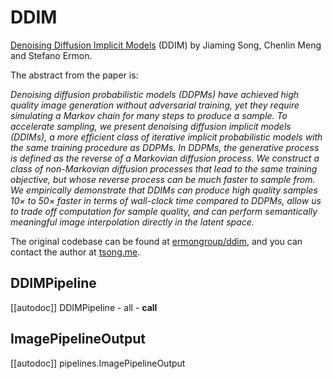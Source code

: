 <!--Copyright 2023 The HuggingFace Team. All rights reserved.

Licensed under the Apache License, Version 2.0 (the "License"); you may not use this file except in compliance with
the License. You may obtain a copy of the License at

http://www.apache.org/licenses/LICENSE-2.0

Unless required by applicable law or agreed to in writing, software distributed under the License is distributed on
an "AS IS" BASIS, WITHOUT WARRANTIES OR CONDITIONS OF ANY KIND, either express or implied. See the License for the
specific language governing permissions and limitations under the License.
-->

# DDIM

[Denoising Diffusion Implicit Models](https://huggingface.co/papers/2010.02502) (DDIM) by Jiaming Song, Chenlin Meng and Stefano Ermon.

The abstract from the paper is:

*Denoising diffusion probabilistic models (DDPMs) have achieved high quality image generation without adversarial training, yet they require simulating a Markov chain for many steps to produce a sample. To accelerate sampling, we present denoising diffusion implicit models (DDIMs), a more efficient class of iterative implicit probabilistic models with the same training procedure as DDPMs. In DDPMs, the generative process is defined as the reverse of a Markovian diffusion process. We construct a class of non-Markovian diffusion processes that lead to the same training objective, but whose reverse process can be much faster to sample from. We empirically demonstrate that DDIMs can produce high quality samples 10× to 50× faster in terms of wall-clock time compared to DDPMs, allow us to trade off computation for sample quality, and can perform semantically meaningful image interpolation directly in the latent space.*

The original codebase can be found at [ermongroup/ddim](https://github.com/ermongroup/ddim), and you can contact the author at [tsong.me](https://tsong.me/).

## DDIMPipeline
[[autodoc]] DDIMPipeline
	- all
	- __call__

## ImagePipelineOutput
[[autodoc]] pipelines.ImagePipelineOutput